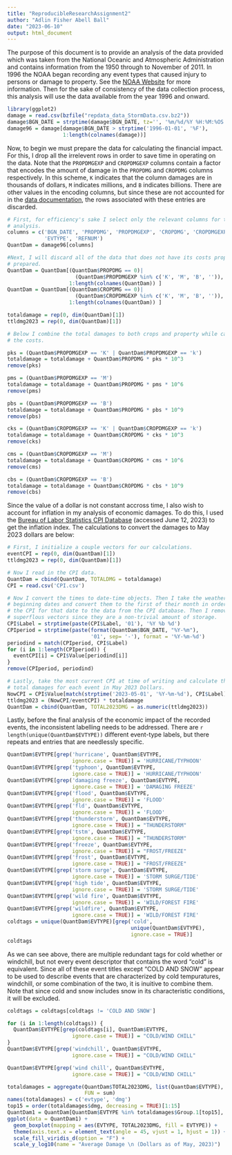 ```yaml
---
title: "ReproducibleResearchAssignment2"
author: "Adlin Fisher Abell Ball"
date: "2023-06-10"
output: html_document
---
```

  The purpose of this document is to provide an analysis of the data provided
  which was taken from the National Oceanic and Atmospheric Administration
  and contains information from the 1950 through to November of 2011. In 1996
  the NOAA began recording any event types that caused injury to persons or 
  damage to property. See the 
  [NOAA Website](https://www.ncdc.noaa.gov/stormevents/details.jsp?type=eventtype)
  for more information. Then for the sake of consistency of the data collection
  process, this analysis will use the data available from the year 1996 and
  onward.
```r
library(ggplot2)
damage = read.csv(bzfile("repdata_data_StormData.csv.bz2"))
damage$BGN_DATE = strptime(damage$BGN_DATE, tz='', '%m/%d/%Y %H:%M:%OS')
damage96 = damage[damage$BGN_DATE > strptime('1996-01-01', '%F'),
                  1:length(colnames(damage))]
```

Now, to begin we must prepare the data for calculating the financial impact.
For this, I drop all the irrelevent rows in order to save time in operating on
the data. Note that the `PROPDMGEXP` and `CROPDMGEXP` columns contain a factor
that encodes the amount of damage in the `PROPDMG` and `CROPDMG` columns 
respectively. In this scheme, `K` indicates that the column damages are in
thousands of dollars, `M` indicates millions, and `B` indicates billions. There
are other values in the encoding columns, but since these are not accounted for
in the
[data documentation](https://d396qusza40orc.cloudfront.net/repdata%2Fpeer2_doc%2Fpd01016005curr.pdf),
the rows associated with these entries are discarded.

```r
# First, for efficiency's sake I select only the relevant columns for this 
# analysis.
columns = c('BGN_DATE', 'PROPDMG', 'PROPDMGEXP', 'CROPDMG', 'CROPDMGEXP',
            'EVTYPE', 'REFNUM')
QuantDam = damage96[columns]

#Next, I will discard all of the data that does not have its costs properly
# prepared.
QuantDam = QuantDam[(QuantDam$PROPDMG == 0)|
                      (QuantDam$PROPDMGEXP %in% c('K', 'M', 'B', '')), 
                    1:length(colnames(QuantDam)) ]
QuantDam = QuantDam[(QuantDam$CROPDMG == 0)|
                      (QuantDam$CROPDMGEXP %in% c('K', 'M', 'B', '')), 
                    1:length(colnames(QuantDam)) ]

totaldamage = rep(0, dim(QuantDam)[1])
ttldmg2023 = rep(0, dim(QuantDam)[1])

# Below I combine the total damages to both crops and property while calculating
# the costs.

pks = (QuantDam$PROPDMGEXP == 'K' | QuantDam$PROPDMGEXP == 'k')
totaldamage = totaldamage + QuantDam$PROPDMG * pks * 10^3
remove(pks)

pms = (QuantDam$PROPDMGEXP == 'M')
totaldamage = totaldamage + QuantDam$PROPDMG * pms * 10^6
remove(pms)

pbs = (QuantDam$PROPDMGEXP == 'B')
totaldamage = totaldamage + QuantDam$PROPDMG * pbs * 10^9
remove(pbs)

cks = (QuantDam$CROPDMGEXP == 'K' | QuantDam$CROPDMGEXP == 'k')
totaldamage = totaldamage + QuantDam$CROPDMG * cks * 10^3
remove(cks)

cms = (QuantDam$CROPDMGEXP == 'M')
totaldamage = totaldamage + QuantDam$CROPDMG * cms * 10^6
remove(cms)

cbs = (QuantDam$CROPDMGEXP == 'B')
totaldamage = totaldamage + QuantDam$CROPDMG * cbs * 10^9
remove(cbs)
```

 Since the value of a dollar is not constant accross time, I also wish to 
 account for inflation in my analysis of economic damages. To do this, I used
 the
 [Bureau of Labor Statistics CPI Database](https://beta.bls.gov/dataViewer/view/timeseries/CUSR0000SA0) 
 (accessed June 12, 2023) to get the inflation index. The calculations to
 convert the damages to May 2023 dollars are below:

```r
# First, I initialize a couple vectors for our calculations.
eventCPI = rep(0, dim(QuantDam)[1])
ttldmg2023 = rep(0, dim(QuantDam)[1])

# Now I read in the CPI data.
QuantDam = cbind(QuantDam, TOTALDMG = totaldamage)
CPI = read.csv('CPI.csv')

# Now I convert the times to date-time objects. Then I take the weather event
# beginning dates and convert them to the first of their month in order to match
# the CPI for that date to the data from the CPI database. Then I remove
# superflous vectors since they are a non-trivial amount of storage.
CPI$Label = strptime(paste(CPI$Label, '01'), '%Y %b %d')
CPIperiod = strptime(paste(format(QuantDam$BGN_DATE, "%Y-%m"),
                           '01', sep= '-'), format = '%Y-%m-%d')
periodind = match(CPIperiod, CPI$Label)
for (i in 1:length(CPIperiod)) {
  eventCPI[i] = CPI$Value[periodind[i]]
}
remove(CPIperiod, periodind)

# Lastly, take the most current CPI at time of writing and calculate the total
# total damages for each event in May 2023 Dollars.
NowCPI = CPI$Value[match(strptime('2023-05-01', '%Y-%m-%d'), CPI$Label)]
ttldmg2023 = (NowCPI/eventCPI) * totaldamage
QuantDam = cbind(QuantDam, TOTAL2023DMG = as.numeric(ttldmg2023))
```

Lastly, before the final analysis of the economic impact of the recorded events,
the inconsistent labelling needs to be addressed. There are
`r length(unique(QuantDam$EVTYPE))` different event-type labels, but there
repeats and entries that are needlessly specific.

```r
QuantDam$EVTYPE[grep('hurricane', QuantDam$EVTYPE,
                     ignore.case = TRUE)] = 'HURRICANE/TYPHOON'
QuantDam$EVTYPE[grep('typhoon', QuantDam$EVTYPE,
                     ignore.case = TRUE)] = 'HURRICANE/TYPHOON'
QuantDam$EVTYPE[grep('damaging freeze', QuantDam$EVTYPE,
                     ignore.case = TRUE)] = 'DAMAGING FREEZE'
QuantDam$EVTYPE[grep('flood', QuantDam$EVTYPE,
                     ignore.case = TRUE)] = 'FLOOD'
QuantDam$EVTYPE[grep('fld', QuantDam$EVTYPE,
                     ignore.case = TRUE)] = 'FLOOD'
QuantDam$EVTYPE[grep('thunderstorm', QuantDam$EVTYPE,
                     ignore.case = TRUE)] = "THUNDERSTORM"
QuantDam$EVTYPE[grep('tstm', QuantDam$EVTYPE,
                     ignore.case = TRUE)] = "THUNDERSTORM"
QuantDam$EVTYPE[grep('freeze', QuantDam$EVTYPE,
                     ignore.case = TRUE)] = "FROST/FREEZE"
QuantDam$EVTYPE[grep('frost', QuantDam$EVTYPE,
                     ignore.case = TRUE)] = "FROST/FREEZE"
QuantDam$EVTYPE[grep('storm surge', QuantDam$EVTYPE,
                     ignore.case = TRUE)] = 'STORM SURGE/TIDE'
QuantDam$EVTYPE[grep('high tide', QuantDam$EVTYPE,
                     ignore.case = TRUE)] = 'STORM SURGE/TIDE'
QuantDam$EVTYPE[grep('wild fire', QuantDam$EVTYPE,
                     ignore.case = TRUE)] = 'WILD/FOREST FIRE'
QuantDam$EVTYPE[grep('wildfire', QuantDam$EVTYPE,
                     ignore.case = TRUE)] = 'WILD/FOREST FIRE'
coldtags = unique(QuantDam$EVTYPE)[grep('cold', 
                                        unique(QuantDam$EVTYPE),
                                        ignore.case = TRUE)]
coldtags
```

As we can see above, there are multiple redundant tags for cold whether or
windchill, but not every event descriptor that contains the word "cold" is 
equivalent. Since all of these event titles except "COLD AND SNOW" appear to be
used to describe events that are characterized by cold tempuratures, windchill,
or some combination of the two, it is inuitive to combine them. Note that since
cold and snow includes snow in its characteristic conditions, it will be 
excluded.

```r
coldtags = coldtags[coldtags != 'COLD AND SNOW']

for (i in 1:length(coldtags)) {
  QuantDam$EVTYPE[grep(coldtags[i], QuantDam$EVTYPE,
                     ignore.case = TRUE)] = "COLD/WIND CHILL"
}
QuantDam$EVTYPE[grep('windchill', QuantDam$EVTYPE,
                     ignore.case = TRUE)] = "COLD/WIND CHILL"

QuantDam$EVTYPE[grep('wind chill', QuantDam$EVTYPE,
                     ignore.case = TRUE)] = "COLD/WIND CHILL"

totaldamages = aggregate(QuantDam$TOTAL2023DMG, list(QuantDam$EVTYPE),
                         FUN = sum)
names(totaldamages) = c('evtype', 'dmg')
top15 = order(totaldamages$dmg, decreasing = TRUE)[1:15]
QuantDam1 = QuantDam[QuantDam$EVTYPE %in% totaldamages$Group.1[top15], ]
ggplot(data = QuantDam1) +
  geom_boxplot(mapping = aes(EVTYPE, TOTAL2023DMG, fill = EVTYPE)) +
  theme(axis.text.x = element_text(angle = 45, vjust = 1, hjust = 1)) +
  scale_fill_viridis_d(option = "F") +
  scale_y_log10(name = "Average Damage \n (Dollars as of May, 2023)")
```

